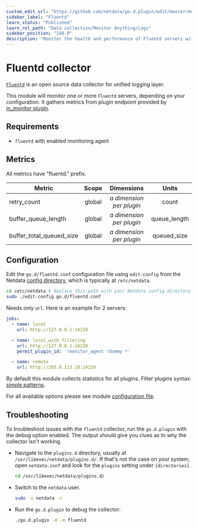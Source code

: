 ```yaml
---
custom_edit_url: "https://github.com/netdata/go.d.plugin/edit/master/modules/fluentd/README.md"
sidebar_label: "Fluentd"
learn_status: "Published"
learn_rel_path: "Data collection/Monitor Anything/Logs"
sidebar_position: "148.0"
description: "Monitor the health and performance of Fluentd servers with zero configuration, per-second metric granularity, and interactive visualizations."
---
```



# Fluentd collector

[`Fluentd`](https://www.fluentd.org/) is an open source data collector for unified logging layer.

This module will monitor one or more `Fluentd` servers, depending on your configuration. It gathers metrics from plugin
endpoint provided by [in_monitor plugin](https://docs.fluentd.org/v1.0/articles/monitoring-rest-api).

## Requirements

- `fluentd` with enabled monitoring agent

## Metrics

All metrics have "fluentd." prefix.

| Metric                   | Scope  |          Dimensions           |    Units     |
|--------------------------|:------:|:-----------------------------:|:------------:|
| retry_count              | global | <i>a dimension per plugin</i> |    count     |
| buffer_queue_length      | global | <i>a dimension per plugin</i> | queue_length |
| buffer_total_queued_size | global | <i>a dimension per plugin</i> | queued_size  |

## Configuration

Edit the `go.d/fluentd.conf` configuration file using `edit-config` from the
Netdata [config directory](https://learn.netdata.cloud/docs/configure/nodes), which is typically at `/etc/netdata`.

```bash
cd /etc/netdata # Replace this path with your Netdata config directory
sudo ./edit-config go.d/fluentd.conf
```

Needs only `url`. Here is an example for 2 servers:

```yaml
jobs:
  - name: local
    url: http://127.0.0.1:24220

  - name: local_with_filtering
    url: http://127.0.0.1:24220
    permit_plugin_id: '!monitor_agent !dummy *'

  - name: remote
    url: http://203.0.113.10:24220
```

By default this module collects statistics for all plugins. Filter plugins
syntax: [simple patterns](https://docs.netdata.cloud/libnetdata/simple_pattern/).

For all available options please see
module [configuration file](https://github.com/netdata/go.d.plugin/blob/master/config/go.d/fluentd.conf).

## Troubleshooting

To troubleshoot issues with the `fluentd` collector, run the `go.d.plugin` with the debug option enabled. The output
should give you clues as to why the collector isn't working.

- Navigate to the `plugins.d` directory, usually at `/usr/libexec/netdata/plugins.d/`. If that's not the case on
  your system, open `netdata.conf` and look for the `plugins` setting under `[directories]`.

  ```bash
  cd /usr/libexec/netdata/plugins.d/
  ```

- Switch to the `netdata` user.

  ```bash
  sudo -u netdata -s
  ```

- Run the `go.d.plugin` to debug the collector:

  ```bash
  ./go.d.plugin -d -m fluentd
  ```

